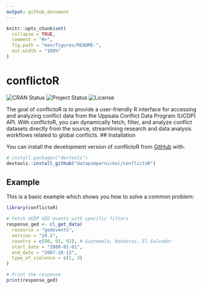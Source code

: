 ```yaml
---
output: github_document
---
```


<!-- README.md is generated from README.Rmd. Please edit that file -->

```r
knitr::opts_chunk$set(
  collapse = TRUE,
  comment = "#>",
  fig.path = "man/figures/README-",
  out.width = "100%"
)
```

# conflictoR

<!-- badges: start -->
![CRAN Status](https://img.shields.io/badge/CRAN-Unpublished-red.svg)
![Project Status](https://img.shields.io/badge/status-under--construction-orange.svg)
![License](https://img.shields.io/badge/license-MIT-green.svg)


<!-- badges: end -->

The goal of conflictoR is to provide a user-friendly R interface for accessing and analyzing conflict data from the Uppsala Conflict Data Program (UCDP) API. With conflictoR, you can dynamically fetch, filter, and analyze conflict datasets directly from the source, streamlining research and data analysis workflows related to global conflicts.
## Installation

You can install the development version of conflictoR from [GitHub](https://github.com/) with:

``` r
# install.packages("devtools")
devtools::install_github("datapumpernickel/conflictoR")
```

## Example

This is a basic example which shows you how to solve a common problem:

```r
library(conflictoR)

# Fetch UCDP GED events with specific filters
response_ged <- cl_get_data(
  resource = "gedevents",
  version = "24.1",
  country = c(90, 91, 92), # Guatemala, Honduras, El Salvador
  start_date = "2000-01-01",
  end_date = "2007-10-12",
  type_of_violence = c(1, 3)
)

# Print the response
print(response_ged)

```


